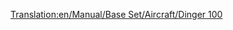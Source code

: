 [[Translation:en/Manual/Base Set/Aircraft/Dinger 100]]

{{it/Manuale/Set base/Aeromobili/StatAeroplani|Name=Dinger 100
|Image=[[File:en/Manual/Base Set/Aircraft/Fokker100.png|Dinger 100]]
|Costo=261.124
|Velocità=952 km/h
|Annuale=30.544
|Progettato=1986
|Vita=20
|Tipo=Piccolo
|Capacità=85 passeggeri e 10 sacchi postali
|Riadattabile=
*95 sacchi postali
*48 casse di beni
*24 tonnellate di cibo, borse di valori o sacchi di oro/diamanti
|Descrizione=Aereo a reazione standard, questo aereo veloce opererà meglio su aeroporti piccoli e minori.
|Real-lifeWikilink=Fokker F100
|Real-life=[https://it.wikipedia.org/wiki/Fokker_F100 Fokker F100]
}}





  

        

             

         